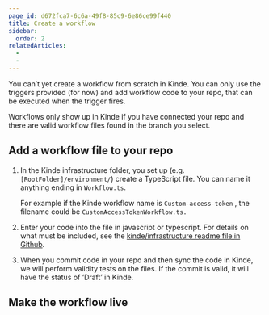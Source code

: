 ```yaml
---
page_id: d672fca7-6c6a-49f8-85c9-6e86ce99f440
title: Create a workflow
sidebar:
  order: 2
relatedArticles:
  - 
  - 
---
```




You can’t yet create a workflow from scratch in Kinde. You can only use the triggers provided (for now) and add workflow code to your repo, that can be executed when the trigger fires.

Workflows only show up in Kinde if you have connected your repo and there are valid workflow files found in the branch you select. 

## Add a workflow file to your repo

1. In the Kinde infrastructure folder, you set up (e.g. `[RootFolder]/environment/`) create a TypeScript file. You can name it anything ending in `Workflow.ts`. 
    
    For example if the Kinde workflow name is `Custom-access-token` , the filename could be `CustomAccessTokenWorkflow.ts.`
    
2. Enter your code into the file in javascript or typescript. For details on what must be included, see the [kinde/infrastructure readme file in Github](https://github.com/kinde-oss/infrastructure).
3. When you commit code in your repo and then sync the code in Kinde, we will perform validity tests on the files. If the commit is valid, it will have the status of ‘Draft’ in Kinde.

## Make the workflow live
